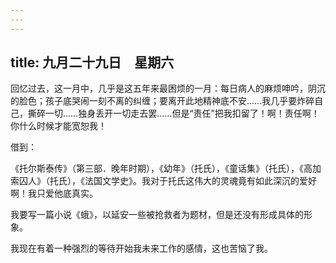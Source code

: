 ```yaml
---
---
---
```

title: 九月二十九日　星期六
---




回忆过去，这一月中，几乎是这五年来最困烦的一月：每日病人的麻烦呻吟，阴沉的脸色；孩子底哭闹一刻不离的纠缠；要离开此地精神底不安……我几乎要炸碎自己，撕碎一切……独身丢开一切走去罢……但是“责任”把我扣留了！啊！责任啊！你什么时候才能宽恕我！

借到：

《托尔斯泰传》（第三部．晚年时期），《幼年》（托氏），《童话集》（托氏），《高加索囚人》（托氏），《法国文学史》。我对于托氏这伟大的灵魂竟有如此深沉的爱好啊！我只爱他底真实。

我要写一篇小说《蛾》，以延安一些被抢救者为题材，但是还没有形成具体的形象。

我现在有着一种强烈的等待开始我未来工作的感情，这也苦恼了我。